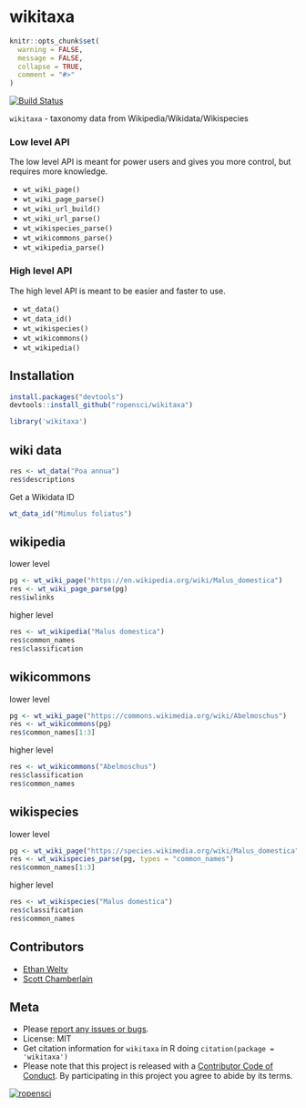 wikitaxa
========

```r
knitr::opts_chunk$set(
  warning = FALSE,
  message = FALSE,
  collapse = TRUE,
  comment = "#>"
)
```

[![Build Status](https://api.travis-ci.org/ropensci/wikitaxa.svg?branch=master)](https://travis-ci.org/ropensci/wikitaxa)

`wikitaxa` - taxonomy data from Wikipedia/Wikidata/Wikispecies


### Low level API

The low level API is meant for power users and gives you more control,
but requires more knowledge.

* `wt_wiki_page()`
* `wt_wiki_page_parse()`
* `wt_wiki_url_build()`
* `wt_wiki_url_parse()`
* `wt_wikispecies_parse()`
* `wt_wikicommons_parse()`
* `wt_wikipedia_parse()`

### High level API

The high level API is meant to be easier and faster to use.

* `wt_data()`
* `wt_data_id()`
* `wt_wikispecies()`
* `wt_wikicommons()`
* `wt_wikipedia()`

## Installation

```r
install.packages("devtools")
devtools::install_github("ropensci/wikitaxa")
```

```r
library('wikitaxa')
```

## wiki data

```r
res <- wt_data("Poa annua")
res$descriptions
```

Get a Wikidata ID

```r
wt_data_id("Mimulus foliatus")
```

## wikipedia

lower level

```r
pg <- wt_wiki_page("https://en.wikipedia.org/wiki/Malus_domestica")
res <- wt_wiki_page_parse(pg)
res$iwlinks
```

higher level

```r
res <- wt_wikipedia("Malus domestica")
res$common_names
res$classification
```

## wikicommons

lower level

```r
pg <- wt_wiki_page("https://commons.wikimedia.org/wiki/Abelmoschus")
res <- wt_wikicommons(pg)
res$common_names[1:3]
```

higher level

```r
res <- wt_wikicommons("Abelmoschus")
res$classification
res$common_names
```

## wikispecies

lower level

```r
pg <- wt_wiki_page("https://species.wikimedia.org/wiki/Malus_domestica")
res <- wt_wikispecies_parse(pg, types = "common_names")
res$common_names[1:3]
```

higher level

```r
res <- wt_wikispecies("Malus domestica")
res$classification
res$common_names
```

## Contributors

* [Ethan Welty](https://github.com/ezwelty)
* [Scott Chamberlain](https://github.com/sckott)

## Meta

* Please [report any issues or bugs](https://github.com/ropensci/wikitaxa/issues).
* License: MIT
* Get citation information for `wikitaxa` in R doing `citation(package = 'wikitaxa')`
* Please note that this project is released with a [Contributor Code of Conduct](CONDUCT.md). By participating in this project you agree to abide by its terms.

[![ropensci](https://ropensci.org/public_images/github_footer.png)](https://ropensci.org)
